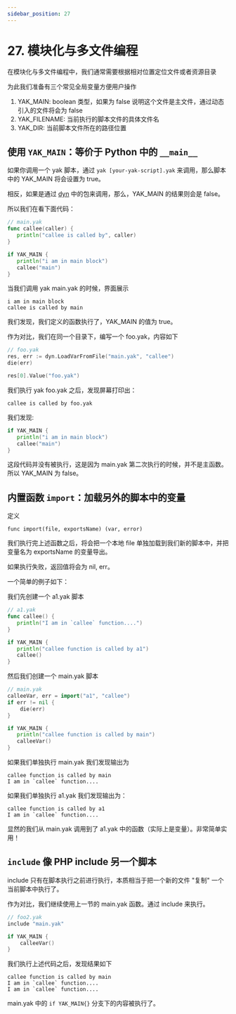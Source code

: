 ```yaml
---
sidebar_position: 27
---
```


# 27. 模块化与多文件编程

在模块化与多文件编程中，我们通常需要根据相对位置定位文件或者资源目录

为此我们准备有三个常见全局变量方便用户操作

1. YAK_MAIN: boolean 类型，如果为 false 说明这个文件是主文件，通过动态引入的文件将会为 false
2. YAK_FILENAME: 当前执行的脚本文件的具体文件名
3. YAK_DIR: 当前脚本文件所在的路径位置

## 使用 `YAK_MAIN`：等价于 Python 中的 `__main__`

如果你调用一个 yak 脚本，通过 `yak [your-yak-script].yak` 来调用，那么脚本中的 YAK_MAIN 将会设置为 true。

相反，如果是通过 [dyn](/docs/api/dyn) 中的包来调用，那么，YAK_MAIN 的结果则会是 false。

所以我们在看下面代码：

```go
// main.yak
func callee(caller) {
   println("callee is called by", caller)
}

if YAK_MAIN {
   println("i am in main block")
   callee("main")
}
```

当我们调用 yak main.yak 的时候，界面展示

    i am in main block
    callee is called by main

我们发现，我们定义的函数执行了，YAK_MAIN 的值为 true。

作为对比，我们在同一个目录下，编写一个 foo.yak，内容如下

```go
// foo.yak
res, err := dyn.LoadVarFromFile("main.yak", "callee")
die(err)

res[0].Value("foo.yak")
```

我们执行 yak foo.yak 之后，发现屏幕打印出：

    callee is called by foo.yak

我们发现:

```go
if YAK_MAIN {
   println("i am in main block")
   callee("main")
}
```

这段代码并没有被执行，这是因为 main.yak 第二次执行的时候，并不是主函数。所以 YAK_MAIN 为 false。

## 内置函数 `import`：加载另外的脚本中的变量

定义

    func import(file, exportsName) (var, error)

我们执行完上述函数之后，将会把一个本地 file 单独加载到我们新的脚本中，并把变量名为 exportsName 的变量导出。

如果执行失败，返回值将会为 nil, err。

一个简单的例子如下：

我们先创建一个 a1.yak 脚本

```go
// a1.yak
func callee() {
   println("I am in `callee` function....")
}

if YAK_MAIN {
   println("callee function is called by a1")
   callee()
}
```

然后我们创建一个 main.yak 脚本

```go
// main.yak
calleeVar, err = import("a1", "callee")
if err != nil {
    die(err)
}

if YAK_MAIN {
   println("callee function is called by main")
   calleeVar()
}
```

如果我们单独执行 main.yak 我们发现输出为

    callee function is called by main
    I am in `callee` function....

如果我们单独执行 a1.yak 我们发现输出为：

    callee function is called by a1
    I am in `callee` function....

显然的我们从 main.yak 调用到了 a1.yak 中的函数（实际上是变量）。非常简单实用！

## `include` 像 PHP include 另一个脚本

include 只有在脚本执行之前进行执行，本质相当于把一个新的文件 "复制" 一个当前脚本中执行了。

作为对比，我们继续使用上一节的 main.yak 函数。通过 include 来执行。

```go
// foo2.yak
include "main.yak"

if YAK_MAIN {
    calleeVar()
}
```

我们执行上述代码之后，发现结果如下

    callee function is called by main
    I am in `callee` function....
    I am in `callee` function....

main.yak 中的 `if YAK_MAIN{}` 分支下的内容被执行了。